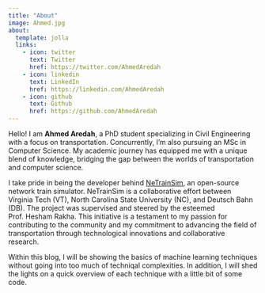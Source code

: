 ```yaml
---
title: "About"
image: Ahmed.jpg
about:
  template: jolla
  links:
    - icon: twitter
      text: Twitter
      href: https://twitter.com/AhmedAredah
    - icon: linkedin
      text: LinkedIn
      href: https://linkedin.com/AhmedAredah
    - icon: github
      text: Github
      href: https://github.com/AhmedAredah
---
```


Hello! I am **Ahmed Aredah**, a PhD student specializing in Civil Engineering with a focus on transportation. Concurrently, I'm also pursuing an MSc in Computer Science. My academic journey has equipped me with a unique blend of knowledge, bridging the gap between the worlds of transportation and computer science.

I take pride in being the developer behind [NeTrainSim](https://github.com/VTTI-CSM/NeTrainSim), an open-source network train simulator. NeTrainSim is a collaborative effort between Virginia Tech (VT), North Carolina State University (NC), and Deutsch Bahn (DB). The project was supervised and steered by the esteemed Prof. Hesham Rakha. This initiative is a testament to my passion for contributing to the community and my commitment to advancing the field of transportation through technological innovations and collaborative research.

Within this blog, I will be showing the basics of machine learning techniques without going into too much of techniqal complexities. In addition, I will shed the lights on a quick overview of each technique with a little bit of some code.

